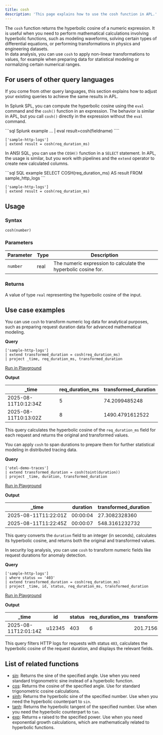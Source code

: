 ```yaml
---
title: cosh
description: 'This page explains how to use the cosh function in APL.'
---
```


The `cosh` function returns the hyperbolic cosine of a numeric expression. It is useful when you need to perform mathematical calculations involving hyperbolic functions, such as modeling waveforms, solving certain types of differential equations, or performing transformations in physics and engineering datasets.  
In data analysis, you can use `cosh` to apply non-linear transformations to values, for example when preparing data for statistical modeling or normalizing certain numerical ranges.

## For users of other query languages

If you come from other query languages, this section explains how to adjust your existing queries to achieve the same results in APL.

<AccordionGroup>
<Accordion title="Splunk SPL users">

In Splunk SPL, you can compute the hyperbolic cosine using the `eval` command and the `cosh()` function in an expression. The behavior is similar in APL, but you call `cosh()` directly in the expression without the `eval` command.

<CodeGroup>
```sql Splunk example
... | eval result=cosh(fieldname)
````

```kusto APL equivalent
['sample-http-logs']
| extend result = cosh(req_duration_ms)
```

</CodeGroup>

</Accordion>
<Accordion title="ANSI SQL users">

In ANSI SQL, you can use the `COSH()` function in a `SELECT` statement. In APL, the usage is similar, but you work with pipelines and the `extend` operator to create new calculated columns.

<CodeGroup>
```sql SQL example
SELECT COSH(req_duration_ms) AS result
FROM sample_http_logs
```

```kusto APL equivalent
['sample-http-logs']
| extend result = cosh(req_duration_ms)
```

</CodeGroup>

</Accordion>
</AccordionGroup>

## Usage

### Syntax

```kusto
cosh(number)
```

### Parameters

| Parameter | Type | Description                                                    |
| --------- | ---- | -------------------------------------------------------------- |
| `number`  | real | The numeric expression to calculate the hyperbolic cosine for. |

### Returns

A value of type `real` representing the hyperbolic cosine of the input.

## Use case examples

<Tabs>
<Tab title="Log analysis">

You can use `cosh` to transform numeric log data for analytical purposes, such as preparing request duration data for advanced mathematical modeling.

**Query**

```kusto
['sample-http-logs']
| extend transformed_duration = cosh(req_duration_ms)
| project _time, req_duration_ms, transformed_duration
```

[Run in Playground](https://play.axiom.co/axiom-play-qf1k/query?initForm=%7B%22apl%22%3A%22%5B'sample-http-logs'%5D%20%7C%20extend%20transformed_duration%20%3D%20cosh%28req_duration_ms%29%20%7C%20project%20_time%2C%20req_duration_ms%2C%20transformed_duration%22%7D)

**Output**

| _time               | req_duration_ms | transformed_duration |
| -------------------- | ----------------- | --------------------- |
| 2025-08-11T10:12:34Z | 5                 | 74.2099485248         |
| 2025-08-11T10:13:02Z | 8                 | 1490.4791612522       |

This query calculates the hyperbolic cosine of the `req_duration_ms` field for each request and returns the original and transformed values.

</Tab>
<Tab title="OpenTelemetry traces">

You can apply `cosh` to span durations to prepare them for further statistical modeling in distributed tracing data.

**Query**

```kusto
['otel-demo-traces']
| extend transformed_duration = cosh(toint(duration))
| project _time, duration, transformed_duration
```

[Run in Playground](https://play.axiom.co/axiom-play-qf1k/query?initForm=%7B%22apl%22%3A%22%5B'otel-demo-traces'%5D%20%7C%20extend%20transformed_duration%20%3D%20cosh%28toint%28duration%29%29%20%7C%20project%20_time%2C%20duration%2C%20transformed_duration%22%7D)

**Output**

| _time               | duration | transformed_duration |
| -------------------- | -------- | --------------------- |
| 2025-08-11T11:22:01Z | 00:00:04 | 27.3082328360         |
| 2025-08-11T11:22:45Z | 00:00:07 | 548.3161232732        |

This query converts the `duration` field to an integer (in seconds), calculates its hyperbolic cosine, and returns both the original and transformed values.

</Tab>
<Tab title="Security logs">

In security log analysis, you can use `cosh` to transform numeric fields like request durations for anomaly detection.

**Query**

```kusto
['sample-http-logs']
| where status == '403'
| extend transformed_duration = cosh(req_duration_ms)
| project _time, id, status, req_duration_ms, transformed_duration
```

[Run in Playground](https://play.axiom.co/axiom-play-qf1k/query?initForm=%7B%22apl%22%3A%22%5B'sample-http-logs'%5D%20%7C%20where%20status%20%3D%3D%20'403'%20%7C%20extend%20transformed_duration%20%3D%20cosh%28req_duration_ms%29%20%7C%20project%20_time%2C%20id%2C%20status%2C%20req_duration_ms%2C%20transformed_duration%22%7D)

**Output**

| _time               | id     | status | req_duration_ms | transformed_duration |
| -------------------- | ------ | ------ | ----------------- | --------------------- |
| 2025-08-11T12:01:14Z | u12345 | 403    | 6                 | 201.7156361225        |

This query filters HTTP logs for requests with status `403`, calculates the hyperbolic cosine of the request duration, and displays the relevant fields.

</Tab>
</Tabs>

## List of related functions

- [sin](/apl/math-functions/sin): Returns the sine of the specified angle. Use when you need standard trigonometric sine instead of a hyperbolic function.
- [cos](/apl/math-functions/cos): Returns the cosine of the specified angle. Use for standard trigonometric cosine calculations.
- [sinh](/apl/math-functions/sinh): Returns the hyperbolic sine of the specified number. Use when you need the hyperbolic counterpart to `sin`.
- [tanh](/apl/math-functions/tanh): Returns the hyperbolic tangent of the specified number. Use when you need the hyperbolic counterpart to `tan`.
- [exp](/apl/math-functions/exp): Returns `e` raised to the specified power. Use when you need exponential growth calculations, which are mathematically related to hyperbolic functions.
